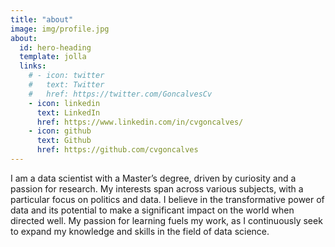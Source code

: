 ```yaml
---
title: "about"
image: img/profile.jpg
about:
  id: hero-heading
  template: jolla
  links:
    # - icon: twitter
    #   text: Twitter
    #   href: https://twitter.com/GoncalvesCv
    - icon: linkedin
      text: LinkedIn
      href: https://www.linkedin.com/in/cvgoncalves/
    - icon: github
      text: Github
      href: https://github.com/cvgoncalves
---
```


::: {.intro}
I am a data scientist with a Master's degree, driven by curiosity and a passion for research. My interests span across various subjects, with a particular focus on politics and data. I believe in the transformative power of data and its potential to make a significant impact on the world when directed well. My passion for learning fuels my work, as I continuously seek to expand my knowledge and skills in the field of data science.
:::
